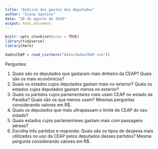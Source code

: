 ```yaml
---
title: "Análise dos gastos dos deputados"
author: "Ivyna Santino"
date: "26 de agosto de 2018"
output: html_document
---
```


```r
knitr::opts_chunk$set(echo = TRUE)
library(tidyverse)
library(here)
```


```r
dadosCEAP = read_csv(here("data/dadosCEAP.csv"))
```

Perguntas:

1. Quais são os deputados que gastaram mais dinheiro da CEAP? Quais são os mais econômicos? 
2. Quais os estados cujos deputados gastam mais no exterior? Quais os estados cujos deputados gastam menos no exterior? 
3. Quais os partidos cujos parlamentares mais usam CEAP no estado da Paraíba? Quais são os que menos usam? Mesmas perguntas considerando valores em R$. 
4. Quais os deputados que mais ultrapassam o limite de CEAP do seu estado? 
5. Quais estados cujos parlamentares gastam mais com passagens aéreas? 
6. Escolha três partidos e responda: Quais são os tipos de despesa mais utilizados no uso da CEAP pelos deputados desses partidos? Mesma pergunta considerando valores em R$.





